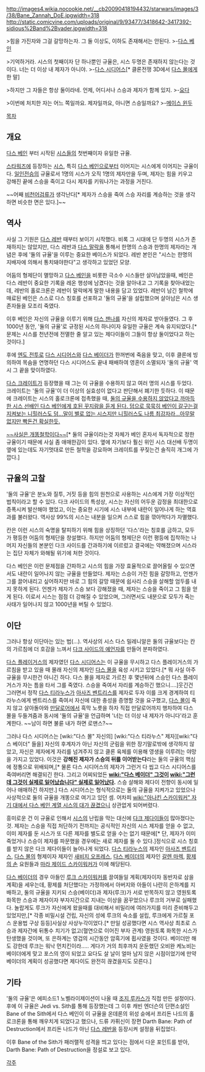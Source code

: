 http://images4.wikia.nocookie.net/__cb20090418194432/starwars/images/3/38/Bane_Zannah_DoE.jpgwidth=318
http://static.comicvine.com/uploads/original/9/93477/3418642-3417392-sidious%2Band%2Bvader.jpgwidth=318

>힘을 가진자와 그걸 갈망하는자. 그 둘 이상도, 이하도 존재해서는 안된다.
>-[[다스 베인]]

>기억하거라. 시스의 첫째이자 단 하나뿐인 규율은, 시스 두명은 존재하지 않는다는 것이다. 너는 더 이상 내 제자가 아니야.
>-[[다스 시디어스]][* 클론전쟁 3D에서 [[다스 몰]]에게 한 말]

>하지만 그 자들은 항상 둘이라네. 언제, 어디서나 스승과 제자가 함께 있지.
>-[[요다]]

>이번에 처치한 자는 어느 쪽일까요. 제자일까요, 아니면 스승일까요?
>-[[메이스 윈두]]

[[목차]]

== 개요 == 
[[다스 베인]] 부터 시작된 [[시스]]들의 첫번째이자 유일한 규율.

[[스타워즈]]에 등장하는 [[시스]], 특히 [[다스 베인]]으로부터 이어지는 시스에게 이어지는 규율이다. [[일인전승]]의 규율로서 1명의 시스가 오직 1명의 제자만을 두며, 제자는 힘을 키우고 강해진 끝에 스승을 죽이고 다시 제자를 키워나가는 과정을 거친다.

~~어째 [[비천어검류]]가 생각난다[* 제자가 스승을 죽여 스승 자리를 계승하는 것을 생각하면 비슷한 면은 있다.]~~

== 역사 ==
사실 그 기원은 [[다스 레반]] 때부터 보이기 시작했다. 비록 그 시대에 단 두명의 시스가 존재하지는 않았지만, 다스 레반과 [[다스 말락]]을 통해서 한명의 스승과 한명의 제자라는 개념은 후에 '둘의 규율'을 이루는 중요한 베이스가 되었다. 레반 본인은 "시스는 한명의 지배자에 의해서 통치돼야한다"고 생각하고 있었던 모양.

어둠의 형제단이 멸망하고 [[다스 베인]]을 비롯한 극소수 시스들만 살아남았을때, 베인은 다스 레반이 중요한 기록을 레온 행성에 남겼다는 것을 알아내고 그 기록을 찾아내었는데, 레반의 홀로크론은 레반이 말락에게 말한 내용을 담고 있었다. 레반이 남긴 철학에 매료된 베인은 스스로 다스 칭호를 선포하고 '둘의 규율'을 설립했으며 살아남은 시스 생존자들을 모조리 죽였다.

이후 베인은 자신의 규율을 이루기 위해 [[다스 잰나]]를 자신의 제자로 받아들였다. 그 후 1000년 동안, '둘의 규율'로 규정된 시스의 하나이자 유일한 규율은 계속 유지되었다.[* 문제는 시스를 천년전에 전멸한 줄 알고 있는 제다이들이 그들이 항상 둘이었다고 하는 것이다.]

후에 [[엔도 전투]]로 [[다스 시디어스]]와 [[다스 베이더]]가 한꺼번에 죽음을 맞고, 이후 클론에 빙의하여 목숨을 연명하던 다스 시디어스도 끝내 패배하여 영혼이 소멸되자 '둘의 규율' 역시 그 끝을 맞이하였다.

[[다스 크레이트]]가 등장했을 때 그는 이 규율을 수용하지 않고 여러 명의 시스를 두었다. 크레이트는 '둘의 규율'이 더 이상의 실효성이 없다고 판단해서 폐기한 듯하다. 이 때문에 크레이트는 시스의 홀로크론에 접촉했을 때, [http://venator.egloos.com/4775060 둘의 규율을 수용하지 않았다고 까마득한 시스 선배인 다스 베인에게 호된 꾸지람을 듣게 된다. 덤으로 묵묵히 베인이 갈구는걸 지켜보는 니힐러스도 덤...말이 별로 없는 시스지만 니힐러스도 나름 최강자라...아무말없지만 빡돈건 확실한듯.]

[http://venator.egloos.com/5086008 ~~사실은 개똥철학이다~~][* 둘의 규율이라는것 자체가 베인 혼자서 독자적으로 정한 규율이기 때문에 사실 좀 애매한감이 있다. 옆에 자기보다 훨신 위인 시스 대선배 두명이 옆에 있는데도 자기멋대로 만든 철학을 강요하며 크레이트를 꾸짖는건 솔직히 개그에 가깝다.]
== 규율의 고찰 ==
'둘의 규율'은 분노와 질투, 거짓 등을 힘의 원천으로 사용하는 시스에게 가장 이상적인 법칙이라고 할 수 있다. 다크 사이드의 특성상, 시스는 자신의 어두운 감정을 최대한으로 증폭시켜 발산해야 했었고, 이는 중요한 시기에 시스 내부에 내란이 일어나게 하는 역효과를 불러왔다. 역사상 99%의 시스는 내분을 일으켜 스스로 힘을 깎아먹다가 자멸했다.

칸은 이런 시스의 숙명을 탈피하기 위해 힘을 상징하던 '다스'라는 칭호를 금하고, 모두가 평등한 어둠의 형제단을 창설했다. 하지만 어둠의 형제단은 이런 평등에 집착하는 나머지 자신들의 본분인 다크 사이드를 간과하기에 이르렀고 결국에는 약해졌으며 시스라는 집단 자체가 와해될 위기에 처한 것이다.

다스 베인은 이런 문제점을 간파하고 시스의 힘을 가장 효율적으로 끌어올릴 수 있으면서도 내란이 일어나지 않는 규율을 만들었다. 제자는 스승이 가진 힘을 갈망하고, 언젠가 그를 끌어내리고 싶어하지만 바로 그 힘의 갈망 때문에 쉽사리 스승을 살해할 엄두를 내지 못하게 된다. 언젠가 제자가 스승 보다 강해졌을 때, 제자는 스승을 죽이고 그 힘을 얻게 된다. 이로서 시스는 점점 더 강해질 수 있었으며, 그러면서도 내분으로 모두가 죽는 사태가 일어나지 않고 1000년을 버틸 수 있었다.

== 이단 ==
그러나 항상 이단아는 있는 법(…). 역사상의 시스 다스 밀레니알은 둘의 규율보다는 칸의 가르침에 더 호감을 느껴서 [[다크 사이드의 예언자]]를 만들어 분파하였다.

[[다스 플레이거스]]의 제자였던 [[다스 시디어스]]는 이 규율을 무시하고 다스 플레이거스의 가르침을 받고 있을 때 몰래 자신의 제자인 [[다스 몰]]을 육성 시키고 있었다.[* 뭐 사실 아주 규율을 무시한건 아니긴 하다. 다스 몰을 제자로 가르친 후 몇년뒤에 스승인 다스 플레이거스가 자는 틈을 타서 그를 죽였다. 스승을 죽여서 자리를 계승하긴 했으니....]웃긴건 그러면서 정작 [[다스 티라누스]]가 [[아사즈 벤트리스]]를 제자로 두자 이를 크게 경계하여 티라누스에게 벤트리스를 죽여서 자신에 대한 충성을 증명할 것을 요구했고, [[다스 몰]]이 죽지 않고 살아돌아와 [[만달로어]]에서 흑막 노릇을 하자 직접 만달로어까지 행차하여 다스 몰을 두들겨줌과 동시에 '둘의 규율'을 언급하며 '너는 더 이상 내 제자가 아니다'라고 훈계한다. ~~남이 하면 불륜 내가 하면 로맨스?~~

그러나 다스 시디어스는 [wiki:"다스 몰" 자신의] [wiki:"다스 티라누스" 제자][wiki:"다스 베이더" 들을] 자신의 후계자가 아닌 자신의 군림을 위한 장기말로밖에 생각하지 않았고, 자신은 제자에게 자리를 넘겨주지 않고 클론 육체를 이용해 영생을 이루려는 야망을 가지고 있었다. 이것은 '''강해진 제자가 스승의 뒤를 이어받는다'''라는 둘의 규율의 핵심에 정통으로 위배되며,[* 물론 다스 시디어스의 제자가 그런거 다 씹고 다스 시디어스를 죽여버리면 해결되긴 한다. 그리고 어찌되었든 '''[[wiki:"다스 베이더" 그것이]] [[wiki:"그런데 그것이 실제로 일어났습니다" 실제로 일어났다]].''' 스승 살해와 제다이 전향이 동시에 일어나 애매하긴 하지만.] 다스 시디어스는 형식적으로는 둘의 규율을 지켜가고 있었으나 사상적으로 둘의 규율을 개똥으로 여기고 있던 셈. 어차피 [[wiki:"아나킨 스카이워커" 자기 대에서 다스 베인 계열 시스의 대가 끊겼으니]] 상관없게 되어버렸다.

흥미로운 건 이 규율로 인해서 [[시스]]의 난립을 막는 대신에 [[다크 제다이]]들이 많아졌다는 것. 제자는 스승을 직접 처단하기 전까지는 공식적인 자신의 시스 제자를 얻을 수 없고, 이미 제자를 둔 시스가 또 다른 제자를 별도로 얻을 수는 없기 때문에[* 단, 제자가 이미 죽었거나 스승이 제자를 파문했을 경우에는 새로 제자를 둘 수 있다.]정식으로 시스 칭호를 받지 않은 다크 제다이들이 늘어나게 되었다. [[다스 티라누스]]의 제자인 [[아사즈 벤트리스]], [[다스 몰]]의 형제이자 제자인 [[새비지 오프레스]], [[다스 베이더]]의 제자인 [[갈렌 마렉]], [[황제의 손]] 요원들과 [[마라 제이드 스카이워커]]가 이에 해당된다. 

[[다스 베이더]]의 경우 아들인 [[루크 스카이워커]]를 끌여들일 계획(제자이자 동반자로 삼을 계획)을 세우는데, 황제를 처단했다는 가정하에서 아버지와 아들이 나란히 은하계를 지배하고, 둘의 규율을 지키되 스승(베이더)과 제자(루크)가 서로 반목하지 않고 영원토록 화목한 스승과 제자이자 부자지간으로 지내는 이상을 꿈꾸었으나 루크의 거부로 실패했다. 놀랍게도 루크가 자신에게 왔을때를 대비해서 비밀리에 여러가지를 미리 준비해두고 있었지만,[* 각종 비밀시설 건립, 자신의 성에 루크의 숙소를 설립, 루크에게 가르칠 포스 운용법 구상 등등]사실상 사상누각이었다.[* 만일 성공했다면 시스 역사상 최초로 스승과 제자간에 뒤통수 치기가 없고(혈연으로 이어진 부자 관계) 영원토록 화목한 시스가 탄생했을 것이며, 또 은하계는 영겁의 시간동안 암흑기에 휩사였을 것이다. 베이더만 해도 강한데 루크는 워낙 먼치킨이라..... 게다가 거의 최후까지 운둔했던 오비완 케노비는 베이더에게 맞고 포스의 영이 되었고 요다도 살 날이 얼마 남지 않은 시점이었기에 만약 베이더의 계획이 성공했다면 제다이도 완전히 끊겼을지도 모른다.]
== 기타 ==
'둘의 규율'은 에피소드1 노벨라이제이션이 나올 때 [[조지 루카스]]가 직접 만든 설정이다. 후에 이 규율은 Jedi vs. Sith를 통해 등장했는데 그 이후 캐빈 엔더슨의 단편소설인 Bane of the Sith에서 다스 베인이 이 규율을 온데론의 위성 슌에서 프리돈 나드의 홀로크론을 통해 깨우치게 되었다고 했으나, 드류 카퓌신이 장편 Darth Bane: Path of Destruction에서 프리돈 나드가 아닌 [[다스 레반]]을 등장시켜 설정을 뒤집었다.

이후 Bane of the Sith가 패러랠적 성격을 띄고 있다는 점에서 다운 포인트를 받아, Darth Bane: Path of Destruction을 정설로 보고 있다.

[[각주]]
